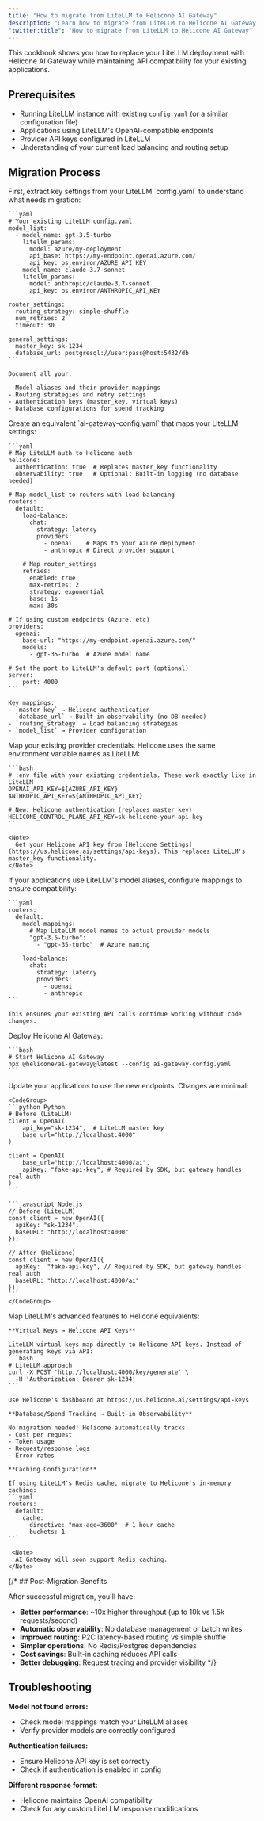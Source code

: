 ```yaml
---
title: "How to migrate from LiteLLM to Helicone AI Gateway"
description: "Learn how to migrate from LiteLLM to Helicone AI Gateway while maintaining API compatibility for your existing applications."
"twitter:title": "How to migrate from LiteLLM to Helicone AI Gateway"
---
```



This cookbook shows you how to replace your LiteLLM deployment with Helicone AI Gateway while maintaining API compatibility for your existing applications.

## Prerequisites

- Running LiteLLM instance with existing `config.yaml` (or a similar configuration file)
- Applications using LiteLLM's OpenAI-compatible endpoints
- Provider API keys configured in LiteLLM
- Understanding of your current load balancing and routing setup

## Migration Process

<Steps>
  <Step title="Map your LiteLLM configuration">
    First, extract key settings from your LiteLLM `config.yaml` to understand what needs migration:

    ```yaml
    # Your existing LiteLLM config.yaml
    model_list:
      - model_name: gpt-3.5-turbo
        litellm_params:
          model: azure/my-deployment
          api_base: https://my-endpoint.openai.azure.com/
          api_key: os.environ/AZURE_API_KEY
      - model_name: claude-3.7-sonnet
        litellm_params:
          model: anthropic/claude-3.7-sonnet
          api_key: os.environ/ANTHROPIC_API_KEY

    router_settings:
      routing_strategy: simple-shuffle
      num_retries: 2
      timeout: 30

    general_settings:
      master_key: sk-1234
      database_url: postgresql://user:pass@host:5432/db
    ```

    Document all your:

    - Model aliases and their provider mappings
    - Routing strategies and retry settings
    - Authentication keys (master_key, virtual keys)
    - Database configurations for spend tracking
  </Step>

  <Step title="Convert to Helicone AI Gateway configuration">
    Create an equivalent `ai-gateway-config.yaml` that maps your LiteLLM settings:

    ```yaml
    # Map LiteLLM auth to Helicone auth
    helicone:
      authentication: true  # Replaces master_key functionality
      observability: true   # Optional: Built-in logging (no database needed)

    # Map model_list to routers with load balancing
    routers:
      default:
        load-balance:
          chat:
            strategy: latency  
            providers:
              - openai    # Maps to your Azure deployment
              - anthropic # Direct provider support
        
        # Map router_settings
        retries:
          enabled: true
          max-retries: 2
          strategy: exponential
          base: 1s
          max: 30s

    # If using custom endpoints (Azure, etc)
    providers:
      openai:
        base-url: "https://my-endpoint.openai.azure.com/"
        models:
          - gpt-35-turbo  # Azure model name

    # Set the port to LiteLLM's default port (optional)
    server:
        port: 4000
    ```

    Key mappings:
    - `master_key` → Helicone authentication
    - `database_url` → Built-in observability (no DB needed)
    - `routing_strategy` → Load balancing strategies
    - `model_list` → Provider configuration
  </Step>

  <Step title="Set environment variables">
    Map your existing provider credentials. Helicone uses the same environment variable names as LiteLLM:

    ```bash
    # .env file with your existing credentials. These work exactly like in LiteLLM
    OPENAI_API_KEY=${AZURE_API_KEY}
    ANTHROPIC_API_KEY=${ANTHROPIC_API_KEY}
    
    # New: Helicone authentication (replaces master_key)
    HELICONE_CONTROL_PLANE_API_KEY=sk-helicone-your-api-key
    ```

    <Note>
      Get your Helicone API key from [Helicone Settings](https://us.helicone.ai/settings/api-keys). This replaces LiteLLM's master_key functionality.
    </Note>
  </Step>

  <Step title="Handle model name differences">
    If your applications use LiteLLM's model aliases, configure mappings to ensure compatibility:

    ```yaml
    routers:
      default:
        model-mappings:
          # Map LiteLLM model names to actual provider models
          "gpt-3.5-turbo":
            - "gpt-35-turbo"  # Azure naming
          
        load-balance:
          chat:
            strategy: latency
            providers:
              - openai
              - anthropic
    ```

    This ensures your existing API calls continue working without code changes.
  </Step>

  <Step title="Deploy Helicone AI Gateway">
    Deploy Helicone AI Gateway:

    ```bash
    # Start Helicone AI Gateway 
    npx @helicone/ai-gateway@latest --config ai-gateway-config.yaml
    ```
  </Step>

  <Step title="Update application endpoints">
    Update your applications to use the new endpoints. Changes are minimal:

    <CodeGroup>
    ```python Python
    # Before (LiteLLM)
    client = OpenAI(
        api_key="sk-1234",  # LiteLLM master key
        base_url="http://localhost:4000"
    )

    client = OpenAI(
        base_url="http://localhost:4000/ai",
        apiKey: "fake-api-key", # Required by SDK, but gateway handles real auth
    )
    ```

    ```javascript Node.js
    // Before (LiteLLM)
    const client = new OpenAI({
      apiKey: "sk-1234",
      baseURL: "http://localhost:4000"
    });

    // After (Helicone)
    const client = new OpenAI({
      apiKey:  "fake-api-key", // Required by SDK, but gateway handles real auth
      baseURL: "http://localhost:4000/ai"
    });
    ```
    </CodeGroup>
  </Step>

  <Step title="Migrate advanced features">
    Map LiteLLM's advanced features to Helicone equivalents:

    **Virtual Keys → Helicone API Keys**
    
    LiteLLM virtual keys map directly to Helicone API keys. Instead of generating keys via API:
    ```bash
    # LiteLLM approach
    curl -X POST 'http://localhost:4000/key/generate' \
      -H 'Authorization: Bearer sk-1234'
    ```
    
    Use Helicone's dashboard at https://us.helicone.ai/settings/api-keys

    **Database/Spend Tracking → Built-in Observability**
    
    No migration needed! Helicone automatically tracks:
    - Cost per request
    - Token usage
    - Request/response logs
    - Error rates
    
    **Caching Configuration**
    
    If using LiteLLM's Redis cache, migrate to Helicone's in-memory caching:
    ```yaml
    routers:
      default:
        cache:
          directive: "max-age=3600"  # 1 hour cache
          buckets: 1
    ```

     <Note>
      AI Gateway will soon support Redis caching.
    </Note>
  </Step>
</Steps>

{/* ## Post-Migration Benefits

After successful migration, you'll have:

- **Better performance**: ~10x higher throughput (up to 10k vs 1.5k requests/second)
- **Automatic observability**: No database management or batch writes
- **Improved routing**: P2C latency-based routing vs simple shuffle
- **Simpler operations**: No Redis/Postgres dependencies
- **Cost savings**: Built-in caching reduces API calls
- **Better debugging**: Request tracing and provider visibility */}

## Troubleshooting

**Model not found errors:**
- Check model mappings match your LiteLLM aliases
- Verify provider models are correctly configured

**Authentication failures:**
- Ensure Helicone API key is set correctly
- Check if authentication is enabled in config

**Different response format:**
- Helicone maintains OpenAI compatibility
- Check for any custom LiteLLM response modifications

<QuestionsSection />